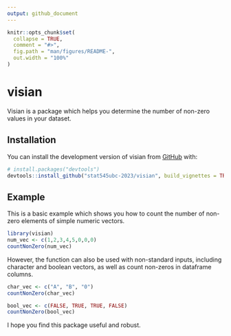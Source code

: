 ```yaml
---
output: github_document
---
```


<!-- README.md is generated from README.Rmd. Please edit that file -->

```r
knitr::opts_chunk$set(
  collapse = TRUE,
  comment = "#>",
  fig.path = "man/figures/README-",
  out.width = "100%"
)
```

# visian

<!-- badges: start -->
<!-- badges: end -->

Visian is a package which helps you determine the number of non-zero values in your dataset.

## Installation

You can install the development version of visian from [GitHub](https://github.com/) with:

``` r
# install.packages("devtools")
devtools::install_github("stat545ubc-2023/visian", build_vignettes = TRUE)

```

## Example

This is a basic example which shows you how to count the number of non-zero elements of simple numeric vectors.

```r
library(visian)
num_vec <- c(1,2,3,4,5,0,0,0)
countNonZero(num_vec)
```

However, the function can also be used with non-standard inputs, including character and boolean vectors, as well as count non-zeros in dataframe columns.

```r
char_vec <- c("A", "B", "0")
countNonZero(char_vec)

bool_vec <- c(FALSE, TRUE, TRUE, FALSE)
countNonZero(bool_vec)
```

I hope you find this package useful and robust.
